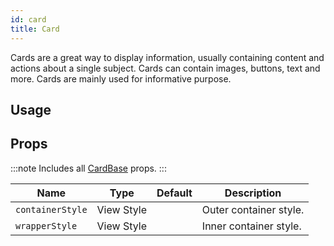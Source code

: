 ```yaml
---
id: card
title: Card
---
```



Cards are a great way to display information, usually containing content and actions about a single subject.
Cards can contain images, buttons, text and more.
Cards are mainly used for informative purpose.

## Usage

<Usage />

## Props

:::note
Includes all [CardBase](/docs/documentation/cardbase#props) props.
:::

<div class='table-responsive'>

| Name             | Type       | Default | Description            |
| ---------------- | ---------- | ------- | ---------------------- |
| `containerStyle` | View Style |         | Outer container style. |
| `wrapperStyle`   | View Style |         | Inner container style. |

</div>
